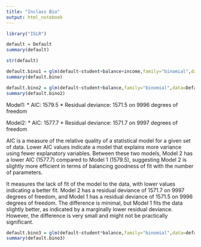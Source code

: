 ```yaml
---
title: "Inclass Bio"
output: html_notebook
---
```


```r
library("ISLR")
```


```r
default = Default
summary(default)
```

```r
str(default)
```
```r
default.bino1 = glm(default~student+balance+income,family="binomial",data=Default)
summary(default.bino)
```

```r
default.bino2 = glm(default~student+balance,family="binomial",data=Default)
summary(default.bino2)
```
Model1: 
* AIC: 1579.5
* Residual deviance: 1571.5 on 9996 degrees of freedom

Model2:
* AIC: 1577.7
* Residual deviance: 1571.7 on 9997 degrees of freedom


AIC is a measure of the relative quality of a statistical model for a given set of data. Lower AIC values indicate a model that explains more variance using fewer explanatory variables. Between these two models, Model 2 has a lower AIC (1577.7) compared to Model 1 (1579.5), suggesting Model 2 is slightly more efficient in terms of balancing goodness of fit with the number of parameters.

It measures the lack of fit of the model to the data, with lower values indicating a better fit. Model 2 has a residual deviance of 1571.7 on 9997 degrees of freedom, and Model 1 has a residual deviance of 1571.5 on 9996 degrees of freedom. The difference is minimal, but Model 1 fits the data slightly better, as indicated by a marginally lower residual deviance. However, the difference is very small and might not be practically significant.


```r
default.bino3 = glm(default~student*balance,family="binomial",data=default)
summary(default.bino3)
```

```r

```

